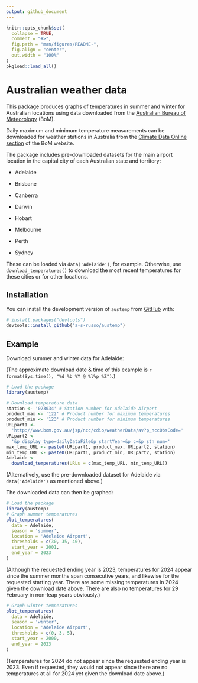 ```yaml
---
output: github_document
---
```


<!-- README.md is generated from README.Rmd. Please edit that file -->

```r
knitr::opts_chunk$set(
  collapse = TRUE,
  comment = "#>",
  fig.path = "man/figures/README-",
  fig.align = "center",
  out.width = "100%"
)
pkgload::load_all()
```

# Australian weather data

This package produces graphs of temperatures in summer and winter for Australian
locations using data downloaded from the
[Australian Bureau of Meteorology](http://www.bom.gov.au/?ref=logo) (BoM).

Daily maximum and minimum temperature measurements can be downloaded for weather
stations in Australia from the
[Climate Data Online section](http://www.bom.gov.au/climate/data/) of the BoM
website.

The package includes pre-downloaded datasets for the main airport location in
the capital city of each Australian state and territory:

* Adelaide

* Brisbane

* Canberra

* Darwin

* Hobart

* Melbourne

* Perth

* Sydney

These can be loaded via `data('Adelaide')`, for example. Otherwise, use
`download_temperatures()` to download the most recent temperatures for these
cities or for other locations.

## Installation

You can install the development version of `austemp` from
[GitHub](https://github.com/a-s-russo/austemp.git) with:

``` r
# install.packages("devtools")
devtools::install_github("a-s-russo/austemp")
```

## Example

Download summer and winter data for Adelaide:

(The approximate download date & time of this example is
`r format(Sys.time(), "%d %b %Y @ %l%p %Z")`.)

```r
# Load the package
library(austemp)

# Download temperature data
station <- '023034' # Station number for Adelaide Airport
product_max <- '122' # Product number for maximum temperatures
product_min <- '123' # Product number for minimum temperatures
URLpart1 <-
  'http://www.bom.gov.au/jsp/ncc/cdio/weatherData/av?p_nccObsCode='
URLpart2 <-
  '&p_display_type=dailyDataFile&p_startYear=&p_c=&p_stn_num='
max_temp_URL <- paste0(URLpart1, product_max, URLpart2, station)
min_temp_URL <- paste0(URLpart1, product_min, URLpart2, station)
Adelaide <-
  download_temperatures(URLs = c(max_temp_URL, min_temp_URL))
```

(Alternatively, use the pre-downloaded dataset for Adelaide via
`data('Adelaide')` as mentioned above.)

The downloaded data can then be graphed:

```r
# Load the package
library(austemp)
# Graph summer temperatures
plot_temperatures(
  data = Adelaide,
  season = 'summer',
  location = 'Adelaide Airport',
  thresholds = c(30, 35, 40),
  start_year = 2001,
  end_year = 2023
)
```

(Although the requested ending year is 2023, temperatures for 2024 appear since
the summer months span consecutive years, and likewise for the requested
starting year. There are some missing temperatures in 2024 given the download
date above. There are also no temperatures for 29 February in non-leap years
obviously.)

```r
# Graph winter temperatures
plot_temperatures(
  data = Adelaide,
  season = 'winter',
  location = 'Adelaide Airport',
  thresholds = c(0, 3, 5),
  start_year = 2000,
  end_year = 2023
)
```

(Temperatures for 2024 do not appear since the requested ending year is 2023.
Even if requested, they would not appear since there are no temperatures at all
for 2024 yet given the download date above.)